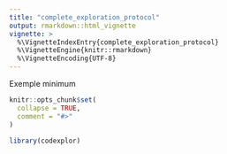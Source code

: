 ```yaml
---
title: "complete_exploration_protocol"
output: rmarkdown::html_vignette
vignette: >
  %\VignetteIndexEntry{complete_exploration_protocol}
  %\VignetteEngine{knitr::rmarkdown}
  %\VignetteEncoding{UTF-8}
---
```


Exemple minimum

```r
knitr::opts_chunk$set(
  collapse = TRUE,
  comment = "#>"
)
```

```r
library(codexplor)
```
